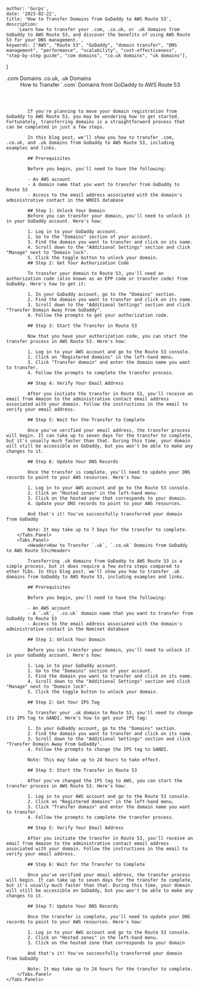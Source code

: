 
    author: 'Gurps',
    date: '2023-02-22',
    title: 'How to Transfer Domains from GoDaddy to AWS Route 53',
    description:
        `Learn how to transfer your .com, .co.uk, or .uk domains from GoDaddy to AWS Route 53, and discover the benefits of using AWS Route 53 for your DNS management.`,
    keywords: ["AWS", "Route 53", "GoDaddy", "domain transfer", "DNS management", "performance", "scalability", "cost-effectiveness", "step-by-step guide", "com domains", "co.uk domains", "uk domains"],
}


<Tabs>
    <Tabs.List>
        <Tabs.Tab>.com Domains</Tabs.Tab>
        <Tabs.Tab>.co.uk, .uk Domains</Tabs.Tab>
    </Tabs.List>
    <Tabs.Panels>
        <Tabs.Panel>
            <Header>How to Transfer `.com` Domains from GoDaddy to AWS Route 53</Header>

            If you're planning to move your domain registration from GoDaddy to AWS Route 53, you may be wondering how to get started. Fortunately, transferring domains is a straightforward process that can be completed in just a few steps.

            In this blog post, we'll show you how to transfer .com, .co.uk, and .uk domains from GoDaddy to AWS Route 53, including examples and links.

            ## Prerequisites

            Before you begin, you'll need to have the following:

            - An AWS account
            - A domain name that you want to transfer from GoDaddy to Route 53
            - Access to the email address associated with the domain's administrative contact in the WHOIS database

            ## Step 1: Unlock Your Domain
            Before you can transfer your domain, you'll need to unlock it in your GoDaddy account. Here's how:

            1. Log in to your GoDaddy account.
            2. Go to the "Domains" section of your account.
            3. Find the domain you want to transfer and click on its name.
            4. Scroll down to the "Additional Settings" section and click "Manage" next to "Domain lock".
            5. Click the toggle button to unlock your domain.
            ## Step 2: Get Your Authorization Code

            To transfer your domain to Route 53, you'll need an authorization code (also known as an EPP code or transfer code) from GoDaddy. Here's how to get it:

            1. In your GoDaddy account, go to the "Domains" section.
            2. Find the domain you want to transfer and click on its name.
            3. Scroll down to the "Additional Settings" section and click "Transfer Domain Away From GoDaddy".
            4. Follow the prompts to get your authorization code.

            ## Step 3: Start the Transfer in Route 53

            Now that you have your authorization code, you can start the transfer process in AWS Route 53. Here's how:

            1. Log in to your AWS account and go to the Route 53 console.
            2. Click on "Registered domains" in the left-hand menu.
            3. Click "Transfer domain" and enter the domain name you want to transfer.
            4. Follow the prompts to complete the transfer process.

            ## Step 4: Verify Your Email Address

            After you initiate the transfer in Route 53, you'll receive an email from Amazon to the administrative contact email address associated with your domain. Follow the instructions in the email to verify your email address.

            ## Step 5: Wait for the Transfer to Complete

            Once you've verified your email address, the transfer process will begin. It can take up to seven days for the transfer to complete, but it's usually much faster than that. During this time, your domain will still be accessible on GoDaddy, but you won't be able to make any changes to it.

            ## Step 6: Update Your DNS Records

            Once the transfer is complete, you'll need to update your DNS records to point to your AWS resources. Here's how:

            1. Log in to your AWS account and go to the Route 53 console.
            2. Click on "Hosted zones" in the left-hand menu.
            3. Click on the hosted zone that corresponds to your domain.
            4. Update your DNS records to point to your AWS resources.

            And that's it! You've successfully transferred your domain from GoDaddy

            Note: It may take up to 7 Days for the transfer to complete.
        </Tabs.Panel>
        <Tabs.Panel>
            <Header>How to Transfer `.uk`, `.co.uk` Domains from GoDaddy to AWS Route 53</Header>

            Transferring .uk domains from GoDaddy to AWS Route 53 is a simple process, but it does require a few extra steps compared to other TLDs. In this blog post, we'll show you how to transfer .uk domains from GoDaddy to AWS Route 53, including examples and links.

            ## Prerequisites

            Before you begin, you'll need to have the following:

            - An AWS account
            - A `.uk`, `.co.uk` domain name that you want to transfer from GoDaddy to Route 53
            - Access to the email address associated with the domain's administrative contact in the Nominet database

            ## Step 1: Unlock Your Domain

            Before you can transfer your domain, you'll need to unlock it in your GoDaddy account. Here's how:

            1. Log in to your GoDaddy account.
            2. Go to the "Domains" section of your account.
            3. Find the domain you want to transfer and click on its name.
            4. Scroll down to the "Additional Settings" section and click "Manage" next to "Domain lock".
            5. Click the toggle button to unlock your domain.

            ## Step 2: Get Your IPS Tag

            To transfer your .uk domain to Route 53, you'll need to change its IPS tag to GANDI. Here's how to get your IPS tag:

            1. In your GoDaddy account, go to the "Domains" section.
            2. Find the domain you want to transfer and click on its name.
            3. Scroll down to the "Additional Settings" section and click "Transfer Domain Away From GoDaddy".
            4. Follow the prompts to change the IPS tag to GANDI.

            Note: This may take up to 24 hours to take effect.

            ## Step 3: Start the Transfer in Route 53

            After you've changed the IPS tag to AWS, you can start the transfer process in AWS Route 53. Here's how:

            1. Log in to your AWS account and go to the Route 53 console.
            2. Click on "Registered domains" in the left-hand menu.
            3. Click "Transfer domain" and enter the domain name you want to transfer.
            4. Follow the prompts to complete the transfer process.

            ## Step 5: Verify Your Email Address

            After you initiate the transfer in Route 53, you'll receive an email from Amazon to the administrative contact email address associated with your domain. Follow the instructions in the email to verify your email address.

            ## Step 6: Wait for the Transfer to Complete

            Once you've verified your email address, the transfer process will begin. It can take up to seven days for the transfer to complete, but it's usually much faster than that. During this time, your domain will still be accessible on GoDaddy, but you won't be able to make any changes to it.

            ## Step 7: Update Your DNS Records

            Once the transfer is complete, you'll need to update your DNS records to point to your AWS resources. Here's how:

            1. Log in to your AWS account and go to the Route 53 console.
            2. Click on "Hosted zones" in the left-hand menu.
            3. Click on the hosted zone that corresponds to your domain

            And that's it! You've successfully transferred your domain from GoDaddy

            Note: It may take up to 24 hours for the transfer to complete.
        </Tabs.Panel>
    </Tabs.Panels>
</Tabs>